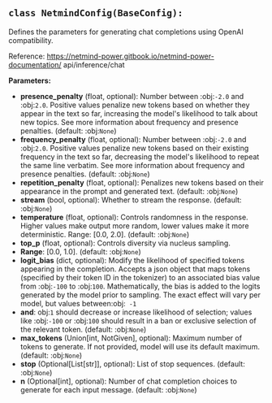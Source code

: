 <a id="camel.configs.netmind_config"></a>

<a id="camel.configs.netmind_config.NetmindConfig"></a>

## `class NetmindConfig(BaseConfig):`

Defines the parameters for generating chat completions using OpenAI
compatibility.

Reference: https://netmind-power.gitbook.io/netmind-power-documentation/
api/inference/chat

**Parameters:**

- **presence_penalty** (float, optional): Number between :obj:`-2.0` and :obj:`2.0`. Positive values penalize new tokens based on whether they appear in the text so far, increasing the model's likelihood to talk about new topics. See more information about frequency and presence penalties. (default: :obj:`None`)
- **frequency_penalty** (float, optional): Number between :obj:`-2.0` and :obj:`2.0`. Positive values penalize new tokens based on their existing frequency in the text so far, decreasing the model's likelihood to repeat the same line verbatim. See more information about frequency and presence penalties. (default: :obj:`None`)
- **repetition_penalty** (float, optional): Penalizes new tokens based on their appearance in the prompt and generated text. (default: :obj:`None`)
- **stream** (bool, optional): Whether to stream the response. (default: :obj:`None`)
- **temperature** (float, optional): Controls randomness in the response. Higher values make output more random, lower values make it more deterministic. Range: [0.0, 2.0]. (default: :obj:`None`)
- **top_p** (float, optional): Controls diversity via nucleus sampling.
- **Range**: [0.0, 1.0]. (default: :obj:`None`)
- **logit_bias** (dict, optional): Modify the likelihood of specified tokens appearing in the completion. Accepts a json object that maps tokens (specified by their token ID in the tokenizer) to an associated bias value from :obj:`-100` to :obj:`100`. Mathematically, the bias is added to the logits generated by the model prior to sampling. The exact effect will vary per model, but values between:obj:` -1`
- **and**: obj:`1` should decrease or increase likelihood of selection; values like :obj:`-100` or :obj:`100` should result in a ban or exclusive selection of the relevant token. (default: :obj:`None`)
- **max_tokens** (Union[int, NotGiven], optional): Maximum number of tokens to generate. If not provided, model will use its default maximum. (default: :obj:`None`)
- **stop** (Optional[List[str]], optional): List of stop sequences. (default: :obj:`None`)
- **n** (Optional[int], optional): Number of chat completion choices to generate for each input message. (default: :obj:`None`)
